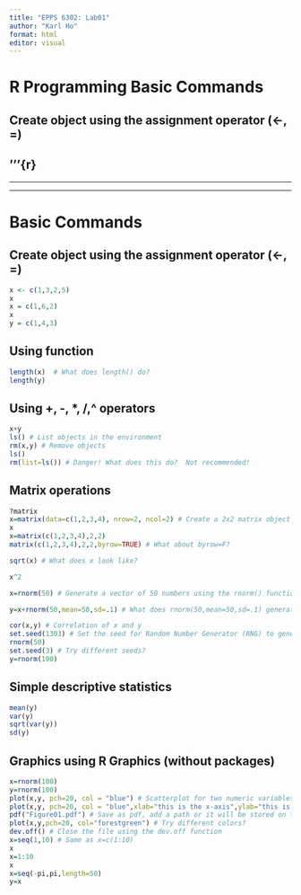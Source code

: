 ---
title: "EPPS 6302: Lab01"
author: "Karl Ho"
format: html
editor: visual
---

# R Programming Basic Commands

## Create object using the assignment operator (\<-, =)

## '''{r}

------------------------------------------------------------------------

------------------------------------------------------------------------

# Basic Commands

## Create object using the assignment operator (\<-, =)

```{r}
x <- c(1,3,2,5)
x
x = c(1,6,2)
x
y = c(1,4,3)
```

## Using function

```{r}
length(x)  # What does length() do?
length(y)
```

## Using +, -, \*, /,\^ operators

```{r}
x+y
ls() # List objects in the environment
rm(x,y) # Remove objects
ls()
rm(list=ls()) # Danger! What does this do?  Not recommended!

```

## Matrix operations

```{r}
?matrix
x=matrix(data=c(1,2,3,4), nrow=2, ncol=2) # Create a 2x2 matrix object
x
x=matrix(c(1,2,3,4),2,2)
matrix(c(1,2,3,4),2,2,byrow=TRUE) # What about byrow=F?

sqrt(x) # What does x look like?

x^2

x=rnorm(50) # Generate a vector of 50 numbers using the rnorm() function

y=x+rnorm(50,mean=50,sd=.1) # What does rnorm(50,mean=50,sd=.1) generate?

cor(x,y) # Correlation of x and y
set.seed(1303) # Set the seed for Random Number Generator (RNG) to generate values that are reproducible.
rnorm(50)
set.seed(3) # Try different seeds?
y=rnorm(100)
```

## Simple descriptive statistics

```{r}
mean(y)
var(y)
sqrt(var(y))
sd(y)
```

## Graphics using R Graphics (without packages)

```{r}


x=rnorm(100)
y=rnorm(100)
plot(x,y, pch=20, col = "blue") # Scatterplot for two numeric variables by default
plot(x,y, pch=20, col = "blue",xlab="this is the x-axis",ylab="this is the y-axis",main="Plot of X vs Y") # Add labels
pdf("Figure01.pdf") # Save as pdf, add a path or it will be stored on the project directory
plot(x,y,pch=20, col="forestgreen") # Try different colors?
dev.off() # Close the file using the dev.off function
x=seq(1,10) # Same as x=c(1:10)
x
x=1:10
x
x=seq(-pi,pi,length=50)
y=x

```
